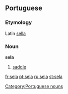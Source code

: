 {{see|Sela}}

==Portuguese==

===Etymology===
Latin [[sella]]

===Noun===
'''sela'''

# [[saddle]]

[[Category:Portuguese nouns]]

[[fr:sela]]
[[pt:sela]]
[[ru:sela]]
[[st:sela]]